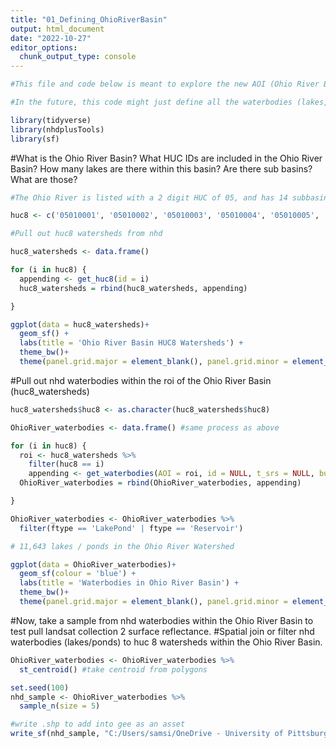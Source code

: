 ```yaml
---
title: "01_Defining_OhioRiverBasin"
output: html_document
date: "2022-10-27"
editor_options: 
  chunk_output_type: console
---
```


```r
#This file and code below is meant to explore the new AOI (Ohio River Basin) I will be working with and the data within it.

#In the future, this code might just define all the waterbodies (lakes, rivers) within nhd that are within my new aoi and want to be used as a FeatureCollection to pull surface reflectance from. 
```


```r
library(tidyverse)
library(nhdplusTools)
library(sf)
```


#What is the Ohio River Basin? What HUC IDs are included in the Ohio River Basin? How many lakes are there within this basin? Are there sub basins? What are those? 
```r

#The Ohio River is listed with a 2 digit HUC of 05, and has 14 subbasins -- HUC4s (0501 - 0514) -- each with a number of HUC8s:(these were pulled from https://water.usgs.gov/GIS/huc_name.html#Region05)

huc8 <- c('05010001', '05010002', '05010003', '05010004', '05010005', '05010006', '05010007', '05010008', '05010009', '05020001', '05020002', '05020003', '05020004', '05020005', '05020006', '05030101', '05030102', '05030103', '05030104', '05030105', '05030106', '05030201', '05030202', '05030203', '05030204', '05040001', '05040002', '05040003', '05040004', '05040005', '05040006', '05050001', '05050002', '05050003', '05050004', '05050005', '05050006', '05050007', '05050008', '05050009', '05060001', '05060002', '05060003', '05070101', '05070102', '05070201', '05070202' ,'05070203', '05070204', '05080001', '05080002', '05080003', '05090101', '05090102', '05090103', '05090104', '05090201', '05090202', '05090203', '05100101', '05100102', '05100201', '05100202', '05100203', '05100204', '05100205', '05110001', '05110002', '05110003', '05110004', '05110005', '05110006', '05120101', '05120102', '05120103', '05120104', '05120105', '05120106', '05120107', '05120108', '05120109', '05120110', '05120111', '05120112', '05120113', '05120114', '05120115', '05120201', '05120202', '05120203', '05120204', '05120205', '05120206', '05120207', '05120208', '05120209', '05130101', '05130102', '05130103', '05130104', '05130105', '05130106', '05130107', '05130108', '05130201', '05130202', '05130203', '05130204', '05130205','05130206 ', '05140101', '05140102', '05140103', '05140104', '05140201', '05140202', '05140203', '05140204', '05140205', '05140206') 

#Pull out huc8 watersheds from nhd

huc8_watersheds <- data.frame()

for (i in huc8) {
  appending <- get_huc8(id = i)
  huc8_watersheds = rbind(huc8_watersheds, appending)

}

ggplot(data = huc8_watersheds)+
  geom_sf() +
  labs(title = 'Ohio River Basin HUC8 Watersheds') +
  theme_bw()+
  theme(panel.grid.major = element_blank(), panel.grid.minor = element_blank())


```

#Pull out nhd waterbodies within the roi of the Ohio River Basin (huc8_watersheds)
```r

huc8_watersheds$huc8 <- as.character(huc8_watersheds$huc8)

OhioRiver_waterbodies <- data.frame() #same process as above

for (i in huc8) {
  roi <- huc8_watersheds %>%
    filter(huc8 == i)
    appending <- get_waterbodies(AOI = roi, id = NULL, t_srs = NULL, buffer = 0.5)
  OhioRiver_waterbodies = rbind(OhioRiver_waterbodies, appending)

}

OhioRiver_waterbodies <- OhioRiver_waterbodies %>%
  filter(ftype == 'LakePond' | ftype == 'Reservoir')

# 11,643 lakes / ponds in the Ohio River Watershed

ggplot(data = OhioRiver_waterbodies)+
  geom_sf(colour = 'blue') +
  labs(title = 'Waterbodies in Ohio River Basin') +
  theme_bw()+
  theme(panel.grid.major = element_blank(), panel.grid.minor = element_blank())
```

#Now, take a sample from nhd waterbodies within the Ohio River Basin to test pull landsat collection 2 surface reflectance. 
#Spatial join or filter nhd waterbodies (lakes/ponds) to huc 8 watersheds within the Ohio River Basin.
```r
OhioRiver_waterbodies <- OhioRiver_waterbodies %>%
  st_centroid() #take centroid from polygons

set.seed(100)
nhd_sample <- OhioRiver_waterbodies %>%
  sample_n(size = 5)

#write .shp to add into gee as an asset
write_sf(nhd_sample, "C:/Users/samsi/OneDrive - University of Pittsburgh/nhd_sample_lake_pull", driver = 'ESRI Shapefile')

```